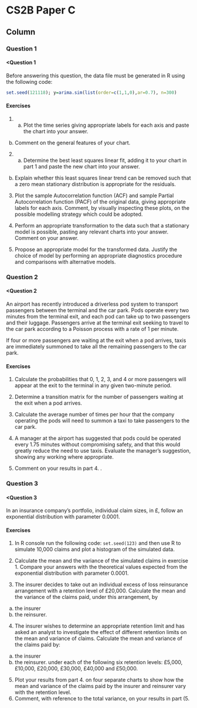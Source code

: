 CS2B Paper C {data-navmenu="R for Risk Modelling and Survival Analysis"}
==============================================================

Column {.tabset}
--------------------------------




### Question 1
<h4><Question 1</h4>
Before answering this question, the data file must be generated in R using the 
following code: 
```r
set.seed(121118); y=arima.sim(list(order=c(1,1,0),ar=0.7), n=300)
```

#### Exercises 
1.  (a) Plot the time series giving appropriate labels for each axis and paste 
the chart into your answer. 
(b) Comment on the general features of your chart. 

2.   (a) Determine the best least squares linear fit, adding it to your chart in part 1  and paste the new chart into your answer. 
(b) Explain whether this least squares linear trend can be removed such that a zero mean stationary distribution is appropriate for the residuals.
<p>
3.  Plot the sample Autocorrelation function (ACF) and sample Partial Autocorrelation function (PACF) of the original data, giving 
appropriate labels for each axis. Comment, by visually inspecting these plots, on the possible modelling 
strategy which could be adopted. 
<p>
4.  Perform an appropriate transformation to the data such that a stationary 
model is possible, pasting any relevant charts into your answer. Comment on your answer.
<p>
5.  Propose an appropriate model for the transformed data. Justify the choice of model by performing an appropriate 
diagnostics procedure and comparisons with alternative models. 

### Question 2
<h4><Question 2</h4>
An airport has recently introduced a driverless pod system to transport passengers 
between the terminal and the car park. Pods operate every two minutes from the terminal exit, and each pod can take up to two passengers and their luggage. 
Passengers arrive at the terminal exit seeking to travel to the car park according to a 
Poisson process with a rate of 1 per minute.
<p>
If four or more passengers are waiting at the exit when a pod arrives, taxis are 
immediately summoned to take all the remaining passengers to the car park.

#### Exercises
1.  Calculate the probabilities that 0, 1, 2, 3, and 4 or more passengers will appear 
at the exit to the terminal in any given two-minute period. 

2.   Determine a transition matrix for the number of passengers waiting at the exit when a pod arrives. 

3.    Calculate the average number of times per hour that the company operating the pods will need to summon a taxi to take passengers to the car park. 


4.  A manager at the airport has suggested that pods could be operated every 1.75 minutes without compromising safety, and that this would greatly reduce the 
need to use taxis. Evaluate the manager’s suggestion, showing any working where appropriate.

5.  Comment on your results in part 4. . 

### Question 3
<h4><Question 3</h4>
In an insurance company’s portfolio, individual claim sizes, in £, follow an 
exponential distribution with parameter 0.0001.

#### Exercises
1.  In R console run the following code: ``set.seed(123)`` and then use R to simulate 10,000 claims and plot a histogram of the simulated data. 

2.  Calculate the mean and the variance of the simulated claims in exercise 1. Compare your answers with the theoretical values 
expected from the exponential distribution with parameter 0.0001.

3.  The insurer decides to take out an individual excess of loss reinsurance arrangement 
with a retention level of £20,000. Calculate the mean and the variance of the claims paid, under this arrangement, by
a. the insurer
b. the reinsurer.

<p>
4. The insurer wishes to determine an appropriate retention limit and has asked an 
analyst to investigate the effect of different retention limits on the mean and variance 
of claims. Calculate the mean and variance of the claims paid by:
a. the insurer
b. the reinsurer.
under each of the following six retention levels:
£5,000, £10,000, £20,000, £30,000, £40,000 and £50,000.  
5.  Plot your results from part 4.  on four separate charts to show how the mean 
and variance of the claims paid by the insurer and reinsurer vary with the 
retention level. 
6.   Comment, with reference to the total variance, on your results in part (5. 
